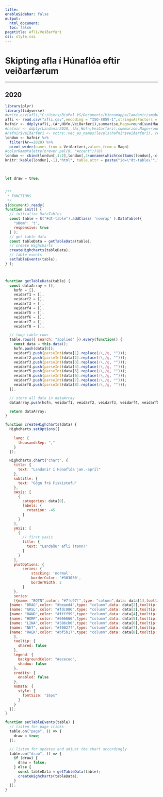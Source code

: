 ```yaml
---
title:
enableSidebar: false
output:
  html_document:
  toc: false
pagetitle: Afli/Veiðarfæri    
css: style.css
---
```


# Skipting afla í Húnaflóa eftir veiðarfærum

***


## 2020



<script src="https://cdn.datatables.net/1.10.16/css/jquery.dataTables.min.css"></script>
<script src="https://cdnjs.cloudflare.com/ajax/libs/jquery/3.2.1/jquery.min.js"></script>
<script src="https://cdn.datatables.net/1.10.16/js/jquery.dataTables.min.js"></script>
<script src="https://code.highcharts.com/highcharts.js"></script>
<script src="https://code.highcharts.com/modules/no-data-to-display.js"></script>
<link rel="stylesheet" type="text/css" href="https://cdn.datatables.net/1.10.20/css/jquery.dataTables.css">


<body>
<div id="chart"></div>
<div class="container">



```r
library(plyr)
library(tidyverse)
#write.csv(afli,"C:/Users/BioPol VS/Documents/Vinnumappa/landanir/smabatar/afli.csv",fileEncoding = "ISO-8859-1",row.names = F)
afli <- read.csv("afli.csv",encoding = "ISO-8859-1",stringsAsFactors = F)
hafnir <- ddply(afli,.(Ár,Höfn,Veiðarfæri),summarise,Magn=round(sum(Magn)/1000),.drop=F)
#hafnir <- ddply(Landanir2020,.(Ár,Höfn,Veiðarfæri),summarise,Magn=round(sum(Magn)/1000),.drop=F)
#hafnir$Veiðarfæri <- vctrs::vec_as_names(levels(hafnir$Veiðarfæri), repair = "unique")
londun <- hafnir %>%
  filter(Ár==2020) %>% 
  pivot_wider(names_from = Veiðarfæri,values_from = Magn)
#colorRampPalette(brewer.pal(8, "Accent"))(8)
londun <- cbind(londun[,1:2],londun[,2+unname(which(colSums(londun[,-c(1:2)]) != 0))])
knitr::kable(londun[,-1],"html", table.attr = paste("id=\"dt-table\"","class=\"display\""))
```

</div>
<br>
<!-- <script src="smabatar.js"></script> -->

```js
let draw = true;


/**
 * FUNCTIONS
 */
$(document).ready(
function init() {
  // initialize DataTables
  const table = $("#dt-table").addClass( 'nowrap' ).DataTable({
    "sDom": 't',
    responsive: true
  } );
  // get table data
  const tableData = getTableData(table);
  // create Highcharts
  createHighcharts(tableData);
  // table events
  setTableEvents(table);
} );



function getTableData(table) {
  const dataArray = [],
    hofn = [],
    veidarf1 = [],
    veidarf2 = [],
    veidarf3 = [],
    veidarf4 = [],
    veidarf5 = [],
    veidarf6 = [],
    veidarf7 = [],
    veidarf8 = [];

  // loop table rows
  table.rows({ search: "applied" }).every(function() {
    const data = this.data();
    hofn.push(data[0]);
    veidarf1.push(parseInt(data[1].replace(/\,/g, "")));
    veidarf2.push(parseInt(data[2].replace(/\,/g, "")));
    veidarf3.push(parseInt(data[3].replace(/\,/g, "")));
    veidarf4.push(parseInt(data[4].replace(/\,/g, "")));
    veidarf5.push(parseInt(data[5].replace(/\,/g, "")));
    veidarf6.push(parseInt(data[6].replace(/\,/g, "")));
    veidarf7.push(parseInt(data[7].replace(/\,/g, "")));
    veidarf8.push(parseInt(data[8].replace(/\,/g, "")));
  });

  // store all data in dataArray
  dataArray.push(hofn, veidarf1, veidarf2, veidarf3, veidarf4, veidarf5, veidarf6, veidarf7,veidarf8);

  return dataArray;
}

function createHighcharts(data) {
  Highcharts.setOptions({
   
    lang: {
      thousandsSep: ","
    }
  });

  Highcharts.chart("chart", {
    title: {
      text: "Landanir í Húnaflóa jan.-apríl"
    },
    subtitle: {
      text: "Gögn frá Fiskistofu"
    },
    xAxis: [
      {
        categories: data[0],
        labels: {
          rotation: -45
        }
      }
    ],
    yAxis: [
      {
        // first yaxis
        title: {
          text: "Landaður afli (tonn)"
        }
      }
    ],
    plotOptions: {
        series: {
            stacking: 'normal',
            borderColor: '#303030',
            borderWidth: 2
        }
    },
    series: 
    [{name: "BOTN",color: "#7fc97f",type: "column",data: data[1],tooltip: {valueSuffix: " T"}},
  {name: "DRAG",color: "#beaed4",type: "column",data: data[2],tooltip: {valueSuffix: " T"}},
  {name: "GRSL",color: "#fdc086",type: "column",data: data[3],tooltip: {valueSuffix: " T"}},
  {name: "HAND",color: "#ffff99",type: "column",data: data[4],tooltip: {valueSuffix: " T"}},
  {name: "HORP",color: "#666666",type: "column",data: data[5],tooltip: {valueSuffix: " T"}},
  {name: "LINA",color: "#386cb0",type: "column",data: data[6],tooltip: {valueSuffix: " T"}},
  {name: "NET", color: "#f0027f",type: "column",data: data[7],tooltip: {valueSuffix: " T"}},
  {name: "RAEK",color: "#bf5b17",type: "column",data: data[8],tooltip: {valueSuffix: " T"}}
    ],
    tooltip: {
      shared: false
    },
    legend: {
      backgroundColor: "#ececec",
      shadow: false
    },
    credits: {
      enabled: false
    },
    noData: {
      style: {
        fontSize: "16px"
      }
    }
  });
}

function setTableEvents(table) {
  // listen for page clicks
  table.on("page", () => {
    draw = true;
  });

  // listen for updates and adjust the chart accordingly
  table.on("draw", () => {
    if (draw) {
      draw = false;
    } else {
      const tableData = getTableData(table);
      createHighcharts(tableData);
    }
  });
}
```

</body>

  

